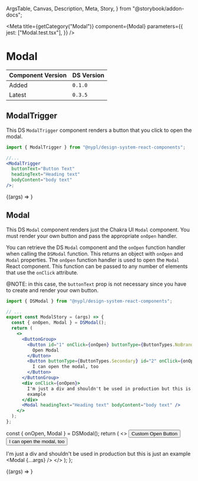   ArgsTable,
  Canvas,
  Description,
  Meta,
  Story,
} from "@storybook/addon-docs";


<Meta
  title={getCategory("Modal")}
  component={Modal}
  parameters={{
    jest: ["Modal.test.tsx"],
  }}
/>

# Modal

| Component Version | DS Version |
| ----------------- | ---------- |
| Added             | `0.1.0`    |
| Latest            | `0.3.5`    |

<Description of={Modal} />

## ModalTrigger

This DS `ModalTrigger` component renders a button that you click to open the
modal.

```jsx
import { ModalTrigger } from "@nypl/design-system-react-components";

//...
<ModalTrigger
  buttonText="Button Text"
  headingText="Heading text"
  bodyContent="body text"
/>;
```

<Canvas withToolbar>
  <Story
    name="ModalTrigger"
    args={{
      buttonText: "Button Text",
      headingText: "Heading text",
      bodyContent: "body text",
    }}
  >
    {(args) => <ModalTrigger {...args} />}
  </Story>
</Canvas>

<ArgsTable story="ModalTrigger" />

## Modal

This DS `Modal` component renders just the Chakra UI `Modal` component. You
must render your own button and pass the appropriate `onOpen` handler.

You can retrieve the DS `Modal` component and the `onOpen` function handler when
calling the `DSModal` function. This returns an object with `onOpen` and `Modal`
properties. The `onOpen` function handler is used to open the `Modal` React
component. This function can be passed to any number of elements that use
the `onClick` attribute.

@NOTE: in this case, the `buttonText` prop is not necessary since you have to
create and render your own button.

```jsx
import { DSModal } from "@nypl/design-system-react-components";

// ...
export const ModalStory = (args) => {
  const { onOpen, Modal } = DSModal();
  return (
    <>
      <ButtonGroup>
        <Button id="1" onClick={onOpen} buttonType={ButtonTypes.NoBrand}>
          Open Modal
        </Button>
        <Button buttonType={ButtonTypes.Secondary} id="2" onClick={onOpen}>
          I can open the modal, too
        </Button>
      </ButtonGroup>
      <div onClick={onOpen}>
        I'm just a div and shouldn't be used in production but this is just an
        example
      </div>
      <Modal headingText="Heading text" bodyContent="body text" />
    </>
  );
};
```

  const { onOpen, Modal } = DSModal();
  return (
    <>
      <ButtonGroup>
        <Button id="1" onClick={onOpen} buttonType={ButtonTypes.NoBrand}>
          Custom Open Button
        </Button>
        <Button buttonType={ButtonTypes.Secondary} id="2" onClick={onOpen}>
          I can open the modal, too
        </Button>
      </ButtonGroup>
      <div onClick={onOpen}>
        I'm just a div and shouldn't be used in production but this is just an
        example
      </div>
      <Modal {...args} />
    </>
  );
};

<Canvas withToolbar>
  <Story
    name="Modal"
    args={{
      headingText: "Heading text",
      bodyContent: "body text",
    }}
  >
    {(args) => <ModalStory {...args} />}
  </Story>
</Canvas>

<ArgsTable story="Modal" />
